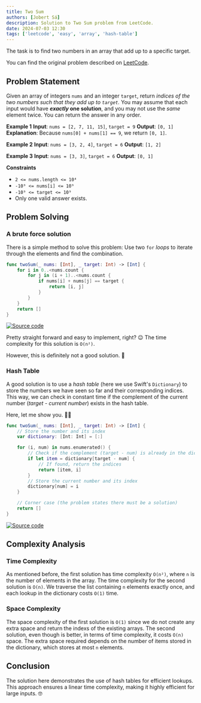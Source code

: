 ```yaml
---
title: Two Sum
authors: [Jobert Sá]
description: Solution to Two Sum problem from LeetCode.
date: 2024-07-03 12:30
tags: ['leetcode', 'easy', 'array', 'hash-table']
---
```


The task is to find two numbers in an array that add up to a specific target.

You can find the original problem described on [LeetCode][problem-url].

## Problem Statement
Given an array of integers `nums` and an integer `target`, return *indices of the two numbers such that they add up to `target`.*
You may assume that each input would have ***exactly* one solution**, and you may not use the *same* element twice.
You can return the answer in any order.

**Example 1**
**Input**: `nums = [2, 7, 11, 15]`, `target = 9`
**Output**: `[0, 1]`
**Explanation**: Because `nums[0] + nums[1] == 9`, we return `[0, 1]`.

**Example 2**
**Input**: `nums = [3, 2, 4]`, `target = 6`
**Output**: `[1, 2]`

**Example 3**
**Input**: `nums = [3, 3]`, `target = 6`
**Output**: `[0, 1]`

**Constraints**
- `2 <= nums.length <= 10⁴`
- `-10⁹ <= nums[i] <= 10⁹`
- `-10⁹ <= target <= 10⁹`
- Only one valid answer exists.

## Problem Solving

### A brute force solution
There is a simple method to solve this problem:
Use two `for` *loops* to iterate through the elements and find the combination.
``` swift
func twoSum(_ nums: [Int], _ target: Int) -> [Int] {
    for i in 0..<nums.count {
        for j in (i + 1)..<nums.count {
            if nums[i] + nums[j] == target {
                return [i, j]
            }
        }
    }
    return []
}
```
[![Source code][solution-shield]][solution1-url]

Pretty straight forward and easy to implement, right? 😉
The time complexity for this solution is `O(n²)`.

However, this is definitely not a good solution. 🙈

### Hash Table
A good solution is to use a *hash table* (here we use Swift's `Dictionary`) to store the numbers we have seen so far and their corresponding indices. This way, we can check in constant time if the complement of the current number (*target - current number*) exists in the hash table.

Here, let me show you. 👨‍🏫
``` swift
func twoSum(_ nums: [Int], _ target: Int) -> [Int] {
    // Store the number and its index
    var dictionary: [Int: Int] = [:]

    for (i, num) in nums.enumerated() {
        // Check if the complement (target - num) is already in the dictionary
        if let item = dictionary[target - num] {
            // If found, return the indices
            return [item, i]
        }
        // Store the current number and its index
        dictionary[num] = i
    }

    // Corner case (the problem states there must be a solution)
    return []
}
```
[![Source code][solution-shield]][solution2-url]

## Complexity Analysis
### Time Complexity
As mentioned before, the first solution has time complexity `O(n²)`, where `n` is the number of elements in the array.
The time complexity for the second solution is `O(n)`. We traverse the list containing `n` elements exactly once, and each lookup in the dictionary costs `O(1)` time.
### Space Complexity
The space complexity of the first solution is `O(1)` since we do not create any extra space and return the indexs of the existing arrays.
The second solution, even though is better, in terms of time complexity, it costs `O(n)` space. The extra space required depends on the number of items stored in the dictionary, which stores at most `n` elements.

## Conclusion
The solution here demonstrates the use of hash tables for efficient lookups.
This approach ensures a linear time complexity, making it highly efficient for large inputs. 🤓

<!-- Markdown references https://www.markdownguide.org/basic-syntax/#reference-style-links -->
[problem-url]: https://leetcode.com/problems/two-sum
[solution-shield]: https://img.shields.io/badge/-solution-333?style=flat&logo=GitHub&logoColor=white
[solution1-url]: https://github.com/jobearrr/LeetSwift/blob/main/Sources/Solutions/001%20-%20Two%20Sum/Problem001BruteForceSolution.swift
[solution2-url]: https://github.com/jobearrr/LeetSwift/blob/main/Sources/Solutions/001%20-%20Two%20Sum/Problem001HashTableSolution.swift

